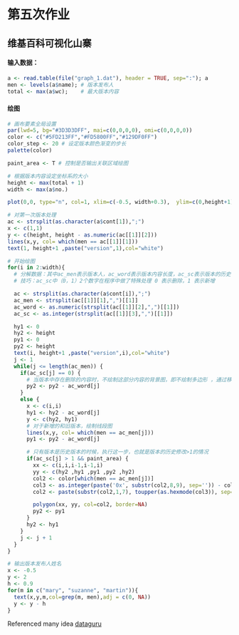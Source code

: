 # 第五次作业

## 维基百科可视化山寨

#### 输入数据：
```r
a <- read.table(file("graph_1.dat"), header = TRUE, sep=":"); a
men <- levels(a$name); # 版本发布人
total <- max(a$wc);    # 最大版本内容
```

#### 绘图
```r
# 画布要素全局设置
par(lwd=5, bg="#3D3D3DFF", mai=c(0,0,0,0), omi=c(0,0,0,0))
color <- c("#5FD213FF","#FD5800FF","#129DF0FF")
color_step <- 20 # 设定版本颜色渐变的步长
palette(color)

paint_area <- T # 控制是否输出关联区域绘图

# 根据版本内容设定坐标系的大小
height <- max(total + 1)
width <- max(a$no.)

plot(0,0, type="n", col=1, xlim=c(-0.5, width+0.3),  ylim=c(0,height+1)) # "n" for no plotting.

# 对第一次版本处理
ac <- strsplit(as.character(a$cont[1]),";")
x <- c(1,1)
y <- c(height, height - as.numeric(ac[[1]][2]))
lines(x,y, col= which(men == ac[[1]][1]))
text(1, height+1 ,paste("version",1),col="white")

# 开始绘图
for(i in 2:width){
  # 分解数据：其中ac_men表示版本人，ac_word表示版本内容长度，ac_sc表示版本的历史修改步长
  # 技巧：ac_sc中（0，1）2个数字在程序中做了特殊处理 0 表示删除，1 表示新增

  ac <- strsplit(as.character(a$cont[i]),";")
  ac_men <- strsplit(ac[[1]][1],",")[[1]]
  ac_word <- as.numeric(strsplit(ac[[1]][2],",")[[1]])
  ac_sc <- as.integer(strsplit(ac[[1]][3],",")[[1]])

  hy1 <- 0
  hy2 <- height
  py1 <- 0
  py2 <- height
  text(i, height+1 ,paste("version",i),col="white")
  j <- 1
  while(j <= length(ac_men)) {
    if(ac_sc[j] == 0) {
      # 当版本中存在删除的内容时，不绘制这部分内容的背景图，即不绘制多边形 ，通过移动Y坐标的值来达到。
      py2 <- py2 - ac_word[j]
    }
    else {
      x <- c(i,i)
      hy1 <- hy2 - ac_word[j]
      y <- c(hy2, hy1)
      # 对于新增的和旧版本，绘制线段图
      lines(x,y, col= which(men == ac_men[j]))
      py1 <- py2 - ac_word[j]

      # 只有版本是历史版本的时候，执行这一步，也就是版本的历史修改>1的情况
      if(ac_sc[j] > 1 && paint_area) {
        xx <- c(i,i,i-1,i-1,i)
        yy <- c(hy2 ,hy1 ,py1 ,py2 ,hy2)
        col2 <- color[which(men == ac_men[j])]
        col3 <- as.integer(paste('0x', substr(col2,8,9), sep='')) - color_step*i
        col2 <- paste(substr(col2,1,7), toupper(as.hexmode(col3)), sep="")

        polygon(xx, yy, col=col2, border=NA)
        py2 <- py1
      }
      hy2 <- hy1
    }
    j <- j + 1
  }
}

# 输出版本发布人姓名
x <- -0.5
y <- 2
h <- 0.9
for(m in c("mary", "suzanne", "martin")){
  text(x,y,m,col=grep(m, men),adj = c(0, NA))
  y <- y - h
}
```


Referenced many idea [dataguru](http://f.dataguru.cn/thread-28884-1-1.html)